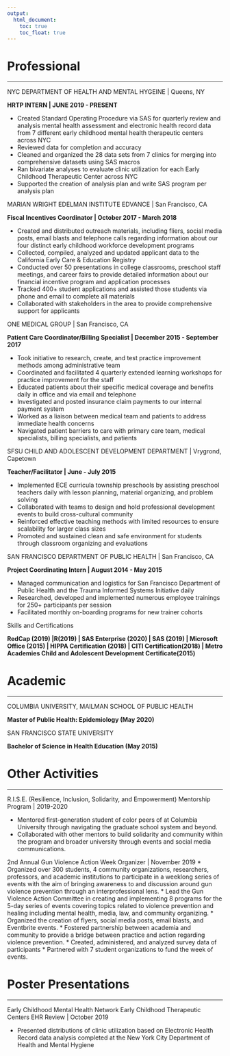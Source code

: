 ```yaml
---
output:
  html_document:
    toc: true
    toc_float: true
---
```


# Professional

---

NYC DEPARTMENT OF HEALTH AND MENTAL HYGEINE | Queens, NY

**HRTP INTERN | JUNE 2019 - PRESENT**

*	Created Standard Operating Procedure via SAS for quarterly review and analysis mental health assessment and electronic health record data from 7 different early childhood mental health therapeutic centers across NYC
*	Reviewed data for completion and accuracy 
*	Cleaned and organized the 28 data sets from 7 clinics for merging into comprehensive datasets using SAS macros 
*	Ran bivariate analyses to evaluate clinic utilization for each Early Childhood Therapeutic Center across NYC
*	Supported the creation of analysis plan and write SAS program per analysis plan

MARIAN WRIGHT EDELMAN INSTITUTE EDVANCE | San Francisco, CA

**Fiscal Incentives Coordinator | October 2017 - March 2018**

*	Created and distributed outreach materials, including fliers, social media posts, email blasts and telephone calls regarding information about our four distinct early childhood workforce development programs 
*	Collected, compiled, analyzed and updated applicant data to the California Early Care & Education Registry
*	Conducted over 50 presentations in college classrooms, preschool staff meetings, and career fairs to provide detailed information about our financial incentive program and application processes
*	Tracked 400+ student applications and assisted those students via phone and email to complete all materials
*	Collaborated with stakeholders in the area to provide comprehensive support for applicants 

ONE MEDICAL GROUP | San Francisco, CA

**Patient Care Coordinator/Billing Specialist | December 2015 - September 2017**

*	Took initiative to research, create, and test practice improvement methods among administrative team
*	Coordinated and facilitated 4 quarterly extended learning workshops for practice improvement for the staff 
*	Educated patients about their specific medical coverage and benefits daily in office and via email and telephone
*	Investigated and posted insurance claim payments to our internal payment system
*	Worked as a liaison between medical team and patients to address immediate health concerns
*	Navigated patient barriers to care with primary care team, medical specialists, billing specialists, and patients

SFSU CHILD AND ADOLESCENT DEVELOPMENT DEPARTMENT | Vrygrond, Capetown 

**Teacher/Facilitator | June - July 2015**

*	Implemented ECE curricula township preschools by assisting preschool teachers daily with lesson planning, material organizing, and problem solving
*	Collaborated with teams to design and hold professional development events to build cross-cultural community
*	Reinforced effective teaching methods with limited resources to ensure scalability for larger class sizes
*	Promoted and sustained clean and safe environment for students through classroom organizing and evaluations
	
SAN FRANCISCO DEPARTMENT OF PUBLIC HEALTH	| San Francisco, CA

**Project Coordinating Intern | August 2014 - May 2015**

*	Managed communication and logistics for San Francisco Department of Public Health and the Trauma Informed Systems Initiative daily
*	Researched, developed and implemented numerous employee trainings for 250+ participants per session
*	Facilitated monthly on-boarding programs for new trainer cohorts

Skills and Certifications

**RedCap (2019) |R(2019) | SAS Enterprise (2020) | SAS (2019) | Microsoft Office (2015) | HIPPA Certification (2018) | CITI Certification(2018) | Metro Academies Child and Adolescent Development Certificate(2015)**

# Academic

---

COLUMBIA UNIVERSITY, MAILMAN SCHOOL OF PUBLIC HEALTH

**Master of Public Health: Epidemiology (May 2020)**  

SAN FRANCISCO STATE UNIVERSITY 

**Bachelor of Science in Health Education (May 2015)** 

# Other Activities 

---

R.I.S.E. (Resilience, Inclusion, Solidarity, and Empowerment) Mentorship Program | 2019-2020

* Mentored first-generation student of color peers of at Columbia University through navigating the graduate school system and beyond.
* Collaborated with other mentors to build solidarity and community within the program and broader university through events and social media communications.

2nd Annual Gun Violence Action Week Organizer  | November 2019 
* Organized over 300 students, 4 community organizations, researchers, professors, and academic institutions to participate in a weeklong series of events with the aim of bringing awareness to and discussion around gun violence prevention through an interprofessional lens.
* Lead the Gun Violence Action Committee in creating and implementing 8 programs for the 5-day series of events covering topics related to violence prevention and healing including mental health, media, law, and community organizing.
* Organized the creation of flyers, social media posts, email blasts, and Eventbrite events.
* Fostered partnership between academia and community to provide a bridge between practice and action regarding violence prevention.
* Created, administered, and analyzed survey data of participants
* Partnered with 7 student organizations to fund the week of events.

# Poster Presentations

---

Early Childhood Mental Health Network Early Childhood Therapeutic Centers EHR Review | October 2019

* Presented distributions of clinic utilization based on Electronic Health Record data analysis completed at the New York City Department of Health and Mental Hygiene 